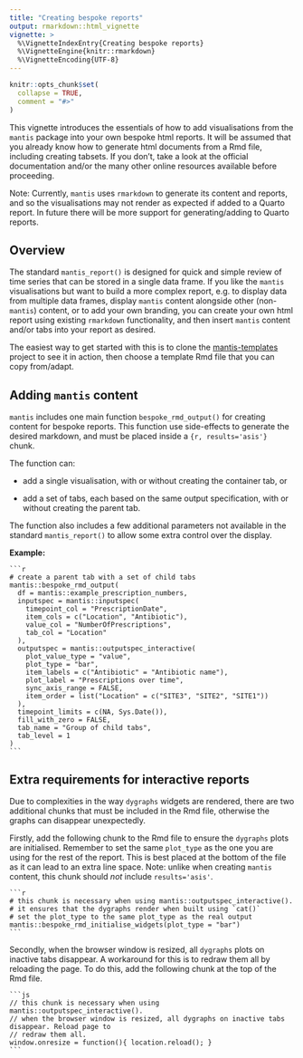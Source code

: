 ---
title: "Creating bespoke reports"
output: rmarkdown::html_vignette
vignette: >
  %\VignetteIndexEntry{Creating bespoke reports}
  %\VignetteEngine{knitr::rmarkdown}
  %\VignetteEncoding{UTF-8}
---

```{r, include = FALSE}
knitr::opts_chunk$set(
  collapse = TRUE,
  comment = "#>"
)
```

This vignette introduces the essentials of how to add visualisations from the
`mantis` package into your own bespoke html reports. It will be assumed that you
already know how to generate html documents from a Rmd file, including creating
tabsets. If you don't, take a look at the official documentation and/or the many
other online resources available before proceeding.

Note: Currently, `mantis` uses `rmarkdown` to generate its content and reports,
and so the visualisations may not render as expected if added to a Quarto
report. In future there will be more support for generating/adding to Quarto
reports.


## Overview 

The standard `mantis_report()` is designed for quick and simple review of time
series that can be stored in a single data frame. If you like the `mantis`
visualisations but want to build a more complex report, e.g. to display data
from multiple data frames, display `mantis` content alongside other (non-`mantis`)
content, or to add your own branding, you can create your own html report
using existing `rmarkdown` functionality, and then insert `mantis` content
and/or tabs into your report as desired.

The easiest way to get started with this is to clone the
[mantis-templates](https://github.com/phuongquan/mantis-templates) project to
see it in action, then choose a template Rmd file that you can copy from/adapt.

## Adding `mantis` content

`mantis` includes one main function `bespoke_rmd_output()` for creating content
for bespoke reports. This function use side-effects to generate the desired
markdown, and must be placed inside a `{r, results='asis'}` chunk.

The function can:

* add a single visualisation, with or without creating the container tab, or

* add a set of tabs, each based on the same output specification, 
  with or without creating the parent tab.

The function also includes a few additional parameters not available in the
standard `mantis_report()` to allow some extra control over the display.

**Example:**

````{verbatim}
```{r, results='asis'}
# create a parent tab with a set of child tabs
mantis::bespoke_rmd_output(
  df = mantis::example_prescription_numbers,
  inputspec = mantis::inputspec(
    timepoint_col = "PrescriptionDate",
    item_cols = c("Location", "Antibiotic"),
    value_col = "NumberOfPrescriptions",
    tab_col = "Location"
  ),
  outputspec = mantis::outputspec_interactive(
    plot_value_type = "value",
    plot_type = "bar",
    item_labels = c("Antibiotic" = "Antibiotic name"),
    plot_label = "Prescriptions over time",
    sync_axis_range = FALSE,
    item_order = list("Location" = c("SITE3", "SITE2", "SITE1"))
  ),
  timepoint_limits = c(NA, Sys.Date()),
  fill_with_zero = FALSE,
  tab_name = "Group of child tabs",
  tab_level = 1
)
```
````

## Extra requirements for interactive reports

Due to complexities in the way `dygraphs` widgets are rendered, there are two
additional chunks that must be included in the Rmd file, otherwise the graphs
can disappear unexpectedly.

Firstly, add the following chunk to the Rmd file to ensure the `dygraphs` plots
are initialised. Remember to set the same `plot_type` as the one you are using
for the rest of the report. This is best placed at the bottom of the file as it
can lead to an extra line space. Note: unlike when creating `mantis` content,
this chunk should *not* include `results='asis'`.

````{verbatim}
```{r}
# this chunk is necessary when using mantis::outputspec_interactive().
# it ensures that the dygraphs render when built using `cat()`
# set the plot_type to the same plot_type as the real output
mantis::bespoke_rmd_initialise_widgets(plot_type = "bar")
```
````

Secondly, when the browser window is resized, all `dygraphs` plots on inactive
tabs disappear. A workaround for this is to redraw them all by reloading the
page. To do this, add the following chunk at the top of the Rmd file.

````{verbatim}
```{js}
// this chunk is necessary when using mantis::outputspec_interactive(). 
// when the browser window is resized, all dygraphs on inactive tabs disappear. Reload page to 
// redraw them all.
window.onresize = function(){ location.reload(); }
```
````
